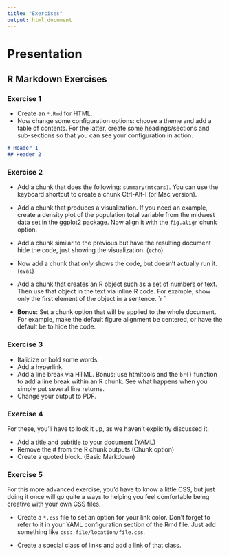 ```yaml
---
title: "Exercises"
output: html_document
---
```



# Presentation


## R Markdown Exercises


### Exercise 1


- Create an `*.Rmd` for HTML.
- Now change some configuration options: choose a theme and add a table of contents.  For the latter, create some headings/sections and sub-sections so that you can see your configuration in action.

```markdown
# Header 1
## Header 2
```


### Exercise 2

- Add a chunk that does the following: `summary(mtcars)`. You can use the keyboard shortcut to create a chunk Ctrl-Alt-I (or Mac version).

- Add a chunk that produces a visualization.  If you need an example, create a density plot of the population total variable from the <span class="objclass">midwest</span> data set in the <span class="pack">ggplot2</span> package.  Now align it with the `fig.align` chunk option.

- Add a chunk similar to the previous but have the resulting document hide the code, just showing the visualization.  (`echo`)

- Now add a chunk that *only* shows the code, but doesn't actually run it. (`eval`)

- Add a chunk that creates an R object such as a set of numbers or text. Then use that object in the text via inline R code. For example, show only the first element of the object in a sentence. \`r \`

- **Bonus**: Set a chunk option that will be applied to the whole document.  For example, make the default figure alignment be centered, or have the default be to hide the code.


### Exercise 3

- Italicize or bold some words.
- Add a hyperlink.
- Add a line break via HTML. Bonus: use <span class="pack">htmltools</span> and the `br()` function to add a line break within an R chunk.  See what happens when you simply put several line returns.
- Change your output to PDF.


### Exercise 4

For these, you'll have to look it up, as we haven't explicitly discussed it.

- Add a title and subtitle to your document (YAML)
- Remove the # from the R chunk outputs (Chunk option)
- Create a quoted block. (Basic Markdown)


### Exercise 5

For this more advanced exercise, you'd have to know a little CSS, but just doing it once will go quite a ways to helping you feel comfortable being creative with your own CSS files.

- Create a `*.css` file to set an option for your link color. Don't forget to refer to it in your YAML configuration section of the Rmd file.  Just add something like `css: file/location/file.css`.

- Create a special class of links and add a link of that class.